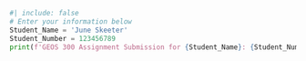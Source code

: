

```python
#| include: false
# Enter your information below
Student_Name = 'June Skeeter'
Student_Number = 123456789
print(f'GEOS 300 Assignment Submission for {Student_Name}: {Student_Number}')
```